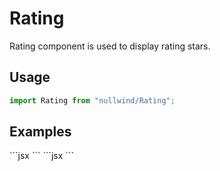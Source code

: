 
<Meta title="Rating" description="Rating component is used to display rating stars." />

# Rating

Rating component is used to display rating stars.

## Usage

```jsx
import Rating from "nullwind/Rating";
```

## Examples

<Playground title="Default">
  <Playground.Preview>
    <Rating averageRate={3} />
  </Playground.Preview>
  <Playground.Code>
    ```jsx
    <Rating averageRate={3} bind={this.rating} />
    ```
  </Playground.Code>
</Playground>

<Playground title="Read only">
  <Playground.Preview>
    <Rating averageRate={2} readOnly />
  </Playground.Preview>
  <Playground.Code>
    ```jsx
    <Rating averageRate={2} readOnly bind={this.rating} />
    ```
  </Playground.Code>
</Playground>
